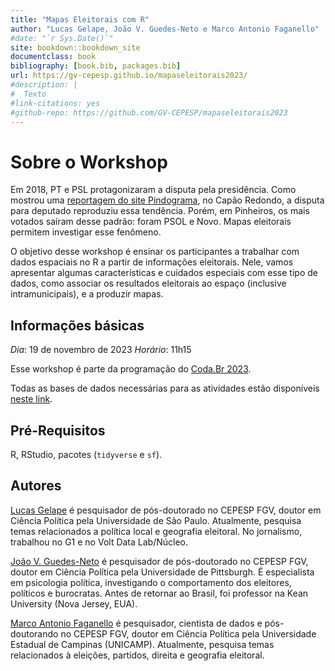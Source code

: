```yaml
---
title: "Mapas Eleitorais com R"
author: "Lucas Gelape, João V. Guedes-Neto e Marco Antonio Faganello"
#date: "`r Sys.Date()`"
site: bookdown::bookdown_site
documentclass: book
bibliography: [book.bib, packages.bib]
url: https://gv-cepesp.github.io/mapaseleitorais2023/
#description: |
#  Texto
#link-citations: yes
#github-repo: https://github.com/GV-CEPESP/mapaseleitorais2023
---
```


# Sobre o Workshop

Em 2018, PT e PSL protagonizaram a disputa pela presidência. Como mostrou uma [reportagem do site Pindograma](https://pindograma.com.br/2020/09/18/polarizacoes.html), no Capão Redondo, a disputa para deputado reproduziu essa tendência. Porém, em Pinheiros, os mais votados saíram desse padrão: foram PSOL e Novo. Mapas eleitorais permitem investigar esse fenômeno.

O objetivo desse workshop é ensinar os participantes a trabalhar com dados espaciais no R a partir de informações eleitorais. Nele, vamos apresentar algumas características e cuidados especiais com esse tipo de dados, como associar os resultados eleitorais ao espaço (inclusive intramunicipais), e a produzir mapas.

## Informações básicas

*Dia*: 19 de novembro de 2023
*Horário*: 11h15

Esse workshop é parte da programação do [Coda.Br 2023](https://escoladedados.org/coda/coda2023/).

Todas as bases de dados necessárias para as atividades estão disponíveis [neste link](https://github.com/GV-CEPESP/mapaseleitorais2023/tree/main/base).

## Pré-Requisitos

R, RStudio, pacotes (`tidyverse` e `sf`).

## Autores

[Lucas Gelape](https://lgelape.github.io/) é pesquisador de pós-doutorado no CEPESP FGV, doutor em Ciência Política pela Universidade de São Paulo. Atualmente, pesquisa temas relacionados a política local e geografia eleitoral. No jornalismo, trabalhou no G1 e no Volt Data Lab/Núcleo.

[João V. Guedes-Neto](https://joaoguedesneto.github.io/) é pesquisador de pós-doutorado no CEPESP FGV, doutor em Ciência Política pela Universidade de Pittsburgh. É especialista em psicologia política, investigando o comportamento dos eleitores, políticos e burocratas. Antes de retornar ao Brasil, foi professor na Kean University (Nova Jersey, EUA).

[Marco Antonio Faganello](https://github.com/marcofaga) é pesquisador, cientista de dados e pós-doutorando no CEPESP FGV, doutor em Ciência Política pela Universidade Estadual de Campinas (UNICAMP). Atualmente, pesquisa temas relacionados à eleições, partidos, direita e geografia eleitoral.
